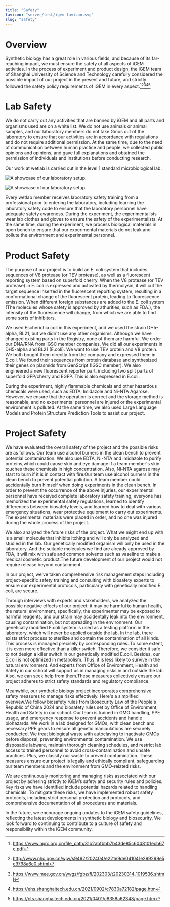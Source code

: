```yaml
---
title: "Safety"
favicon: "server/test/igem-favicon.svg"
slug: "safety"
---
```


# Overview

Synthetic biology has a great role in various fields, and because of its far-reaching impact, we must ensure the safety of all aspects of iGEM activities. In the process of experiment and product design, the iGEM team of Shanghai University of Science and Technology carefully considered the possible impact of our project in the present and future, and strictly followed the safety policy requirements of iGEM in every aspect.[^1][^2][^3][^4][^5]


[^1]: https://www.nprc.org.cn/file_path/31b2abfbbb7b43de85c6048101ecb67e.pdf
[^2]: http://www.nhc.gov.cn/wjw/s9492/202404/e221e9de041041e299299e5e9798a6c0.shtml
[^3]: https://www.mee.gov.cn/ywgz/fgbz/fl/202303/t20230314_1019536.shtml
[^4]: https://ehs.shanghaitech.edu.cn/2021/0902/c7830a72182/page.htm
[^5]: https://cts.shanghaitech.edu.cn/2021/0401/c8358a62348/page.htm

# Lab Safety

We do not carry out any activities that are banned by iGEM and all parts and organisms used are on a white list. We do not use animals or animal samples, and our laboratory members do not take Gmos out of the laboratory to ensure that our activities are in accordance with regulations and do not require additional permission. At the same time, due to the need of communication between human practice and people, we collected public opinions and opinions, and gave full explanations and obtained the permission of individuals and institutions before conducting research.

Our work at wetlab is carried out in the level 1 standard microbiological lab:

<Image
  src="server/contents/safety/1.jpg"
  alt="A showcase of our laboratory setup."
  title="A showcase of our laboratory setup."
/>

<Image
  src="server/contents/safety/2.jpg"
  alt="A showcase of our laboratory setup."
  title="A showcase of our laboratory setup."
/>

Every wetlab member receives laboratory safety training from a professional prior to entering the laboratory, including learning the laboratory safety code to ensure that the laboratory personnel have adequate safety awareness. During the experiment, the experimentalists wear lab clothes and gloves to ensure the safety of the experimentalists. At the same time, during the experiment, we process biological materials in open bench to ensure that our experimental materials do not leak and pollute the environment and experimental personnel.

# Product Safety

The purpose of our project is to build an E. coli system that includes sequences of V8 protease (or TEV protease), as well as a fluorescent reporting system based on superfold cherry. When the V8 protease (or TEV protease) in E. coli is expressed and activated by thermolysin, it will cut the target sequence inserted in the fluorescent reporting system, resulting in a conformational change of the fluorescent protein, leading to fluorescence emission. When different foreign substances are added to the E. coli system (The molecules whose safety is approved by athurities, such as FDA.), the intensity of the fluorescence will change, from which we are able to find some sorts of inhibitors.

We used Escherichia coli in this experiment, and we used the strain DH5-alpha, BL21, but we didn't use any other organisms. Although we have changed existing parts in the Registry, none of them are harmful. We order our DNA/RNA from IGSC member companies. We did all our experiments in DH5-alpha and BL21 (E.coli). We want to use TEV protein and V8 protein. We both bought  them directly from the company and expressed them in E.coli. We found their sequences from protein database and  synthesized their genes on plasmids from GenScript (IGSC member). We also engineered a new fluorescent reporter part,  including two split parts of superfold GFP/cherry and EGFP. This is also expressed in E.coli.

During the experiment, highly flammable chemicals and other hazardous chemicals were used, such as EDTA, Imidazole and Ni-NTA Agarose. However, we ensure that the operation is correct and the storage method is reasonable, and no experimental personnel are injured or the experimental environment is polluted. At the same time, we also used Large Language Models and Protein Structure Prediction Tools to assist our project.

# Project Safety

We have evaluated the overall safety of the project and the possible risks are as follows. Our team use alcohol burners in the clean bench to prevent potential contamination. We also use EDTA,  Ni-NTA and imidazole to purify proteins,which could cause skin and eye damage if a team member's skin touches these  chemicals in high concentration. Also,  Ni-NTA agarose may start to burn if it is in contact with fire.Our team use alcohol burners in the clean bench to  prevent potential pollution. A team member could accidentally burn himself when doing experiments in the clean bench. In order to prevent the occurrence of the above injuries, our experimental personnel have received complete laboratory safety training, everyone has memorized the experimental safety regulations, learned to identify differences between biosafety levels, and learned how to deal with various emergency situations, wear protective equipment to carry out experiments. The experimental materials were placed in order, and no one was injured during the whole process of the project.

We also analyzed the future risks of the project. What we might end up with is a small molecule that inhibits itching and will only be analyzed and studied in the lab. Our genetically modified organism will only be used in the laboratory. And the suitable molecules we find are already  approved by FDA,  it will mix with safe and common solvents such as vaseline to make a medical cosmetic product.The future development of  our project would not require release beyond containment.

In our project,  we've taken comprehensive risk management steps including project-specific safety training and consulting with biosafety  experts to ensure our experimental protocols, particularly with genetically modified E. coli, are secure. 

Through interviews with experts and stakeholders, we analyzed the possible negative effects of our project: it may be harmful to human health, the natural environment, specifically, the experimenter may be exposed to harmful reagents, and our strain may accidentally leak into the environment, causing contamination, but not spreading in the environment. Our genetically modified E.coli system is used as a testing platform in the laboratory,  which will never be applied outside the lab. In the lab,  there exists strict process to sterilize and contain the contamination of all kinds. This process is managed precisely  by corresponding rules. To some extent, it is even more effective than a killer switch. Therefore,  we consider it safe to not design a killer switch in our genetically modified E.coli. Besides,  our E.coli is not optimized in metabolism. Thus, it is less likely to survive in the natural environment. And experts from Office of Environment, Health and Safety in our school will support us in managing risks in and outside the lab. Also,  we can seek help from them.These measures collectively ensure our project adheres to strict safety standards and  regulatory compliance. 

Meanwhile, our synthetic biology project incorporates comprehensive safety measures to manage risks effectively. Here's a  simplified overview.We follow biosafety rules from Biosecurity Law of the People's Republic of China 2024 and biosafety rules set by Office of Environment, Health and Safety in our school. Our team is trained in GMO handling, PPE usage, and emergency response to prevent accidents and handle biohazards. We work in a lab designed for GMOs, with clean bench and necessary PPE gears to ensure all genetic manipulations are securely conducted. We treat biological waste with autoclaving to inactivate GMOs before disposal, preventing environmental contamination. We use disposable labware, maintain thorough cleaning schedules, and restrict lab access to trained personnel to avoid cross-contamination and unsafe practices. Plus, we classify our waste to prevent contamination. These measures ensure our project is legally and ethically compliant, safeguarding our team members and the environment from GMO-related risks.

We are continuously monitoring and managing risks associated with our project by adhering strictly to iGEM’s safety and security rules and policies. Key risks we have identified include potential hazards related to handling chemicals. To mitigate these risks, we have implemented robust safety protocols, including strict personal protection and protocols, and comprehensive documentation of all procedures and materials.

In the future, we encourage ongoing updates to the iGEM safety guidelines, reflecting the latest developments in synthetic biology and biosecurity. We look forward to continuing to contribute to a culture of safety and responsibility within the iGEM community.

